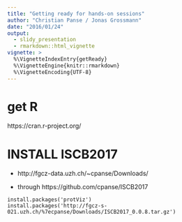 ```yaml
---
title: "Getting ready for hands-on sessions"
author: "Christian Panse / Jonas Grossmann"
date: "2016/01/24"
output: 
  - slidy_presentation
  - rmarkdown::html_vignette
vignette: >
  %\VignetteIndexEntry{getReady}
  %\VignetteEngine{knitr::rmarkdown}
  %\VignetteEncoding{UTF-8}
---
```


# get R

https://cran.r-project.org/


# INSTALL ISCB2017

* http://fgcz-data.uzh.ch/~cpanse/Downloads/

* through https://github.com/cpanse/ISCB2017

```
install.packages('protViz')
install.packages('http://fgcz-s-021.uzh.ch/%7ecpanse/Downloads/ISCB2017_0.0.8.tar.gz')
```


